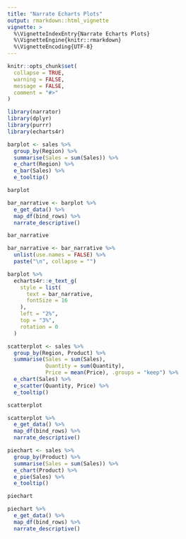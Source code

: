 ```yaml
---
title: "Narrate Echarts Plots"
output: rmarkdown::html_vignette
vignette: >
  %\VignetteIndexEntry{Narrate Echarts Plots}
  %\VignetteEngine{knitr::rmarkdown}
  %\VignetteEncoding{UTF-8}
---
```


```r
knitr::opts_chunk$set(
  collapse = TRUE,
  warning = FALSE,
  message = FALSE,
  comment = "#>"
)
```

```r
library(narrator)
library(dplyr)
library(purrr)
library(echarts4r)
```



```r
barplot <- sales %>%
  group_by(Region) %>%
  summarise(Sales = sum(Sales)) %>%
  e_chart(Region) %>%
  e_bar(Sales) %>%
  e_tooltip()

barplot
```


```r
bar_narrative <- barplot %>%
  e_get_data() %>%
  map_df(bind_rows) %>%
  narrate_descriptive()

bar_narrative
```

```r
bar_narrative <- bar_narrative %>%
  unlist(use.names = FALSE) %>%
  paste("\n", collapse = "") 

barplot %>%
  echarts4r::e_text_g(
    style = list(
      text = bar_narrative,
      fontSize = 16
    ),
    left = "2%",
    top = "3%",
    rotation = 0
  )
```


```r
scatterplot <- sales %>%
  group_by(Region, Product) %>%
  summarise(Sales = sum(Sales),
            Quantity = sum(Quantity),
            Price = mean(Price), .groups = "keep") %>%
  e_chart(Sales) %>%
  e_scatter(Quantity, Price) %>%
  e_tooltip()

scatterplot
```

```r
scatterplot %>%
  e_get_data() %>%
  map_df(bind_rows) %>%
  narrate_descriptive()
```


```r
piechart <- sales %>%
  group_by(Product) %>%
  summarise(Sales = sum(Sales)) %>%
  e_chart(Product) %>%
  e_pie(Sales) %>%
  e_tooltip()

piechart
```

```r
piechart %>%
  e_get_data() %>%
  map_df(bind_rows) %>%
  narrate_descriptive()
```
